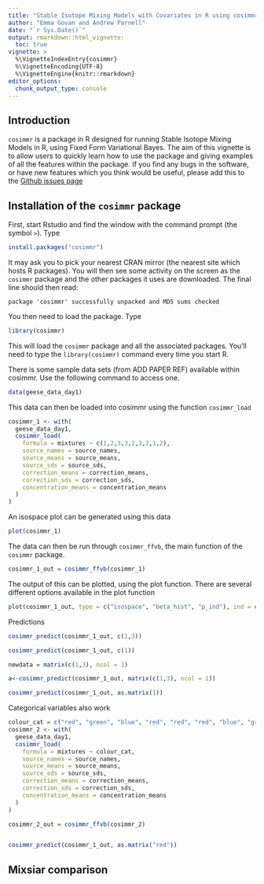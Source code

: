 ```yaml
---
title: "Stable Isotope Mixing Models with Covariates in R using cosimmr"
author: "Emma Govan and Andrew Parnell"
date: "`r Sys.Date()`"
output: rmarkdown::html_vignette:
  toc: true
vignette: >
  %\VignetteIndexEntry{cosimmr}
  %\VignetteEncoding{UTF-8}
  %\VignetteEngine{knitr::rmarkdown}
editor_options: 
  chunk_output_type: console
---
```



## Introduction

`cosimmr` is a package in R designed for running Stable Isotope Mixing Models in
R, using Fixed Form Variational Bayes. The aim of this vignette is to allow users
to quickly learn how to use the package and giving examples of all the 
features within the package.
If you find any bugs in the software, or have new features which you think would be 
useful, please add this to the [Github issues page](https://github.com/emmagovan/cosimmr/issues)

## Installation of the `cosimmr` package

First, start Rstudio and find the window with the command prompt (the symbol `>`). Type

```r
install.packages("cosimmr")
```
It may ask you to pick your nearest CRAN mirror (the nearest site which hosts R packages). You will then see some activity on the screen as the `cosimmr` package and the other packages it uses are downloaded. The final line should then read: 

`package 'cosimmr' successfully unpacked and MD5 sums checked`

You then need to load the package. Type

```r
library(cosimmr)
```

This will load the `cosimmr` package and all the associated packages. You’ll need to type the `library(cosimmr)` command every time you start R.


There is some sample data sets (from ADD PAPER REF) available within cosimmr. 
Use the following command to access one.
```r
data(geese_data_day1)
```

This data can then be loaded into cosimmr using the function `cosimmr_load`

```r
cosimmr_1 <- with(
  geese_data_day1,
  cosimmr_load(
    formula = mixtures ~ c(1,2,3,3,2,3,2,1,2),
    source_names = source_names,
    source_means = source_means,
    source_sds = source_sds,
    correction_means = correction_means,
    correction_sds = correction_sds,
    concentration_means = concentration_means
  )
)
```

An isospace plot can be generated using this data

```r
plot(cosimmr_1)
```

The data can then be run through `cosimmr_ffvb`, the main function of the `cosimmr` 
package.
```r
cosimmr_1_out = cosimmr_ffvb(cosimmr_1)
```


The output of this can be plotted, using the plot function. There are several different
options available in the plot function
```r
plot(cosimmr_1_out, type = c("isospace", "beta_hist", "p_ind"), ind = c(1,7))
```

Predictions
```r
cosimmr_predict(cosimmr_1_out, c(1,3))

cosimmr_predict(cosimmr_1_out, c(1))

newdata = matrix(c(1,3), ncol = 1)

a<-cosimmr_predict(cosimmr_1_out, matrix(c(1,3), ncol = 1))

cosimmr_predict(cosimmr_1_out, as.matrix(1))
```







Categorical variables also work
```r
colour_cat = c("red", "green", "blue", "red", "red", "red", "blue", "green", "blue")
cosimmr_2 <- with(
  geese_data_day1,
  cosimmr_load(
    formula = mixtures ~ colour_cat,
    source_names = source_names,
    source_means = source_means,
    source_sds = source_sds,
    correction_means = correction_means,
    correction_sds = correction_sds,
    concentration_means = concentration_means
  )
)

cosimmr_2_out = cosimmr_ffvb(cosimmr_2)


cosimmr_predict(cosimmr_1_out, as.matrix("red"))
```



## Mixsiar comparison
















